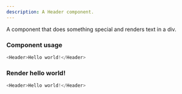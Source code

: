 ```yaml
---
description: A Header component.
---
```



A component that does something special and renders text in a div.

### Component usage
```js
<Header>Hello world!</Header>
```

### Render hello world!

```js live
<Header>Hello world!</Header>
```
